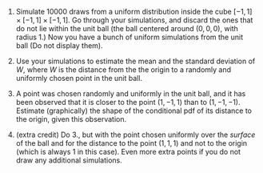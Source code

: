 1. Simulate $10000$ draws from a uniform distribution inside the cube
$[-1,1]\times[-1,1] \times [-1,1]$. Go through your simulations, and discard the
ones that do not lie within the unit ball (the ball centered around $(0,0,0)$,
with radius $1$.) Now you have a bunch of uniform simulations from the unit ball
(Do not display them).

2. Use your simulations to estimate the mean and the standard deviation of $W$,
where $W$ is the distance from the the origin to a randomly and uniformly 
chosen point in the unit ball. 

3. A point was chosen randomly and uniformly in the unit ball, and it has been observed
that it is closer to the point $(1,-1,1)$ than to $(1,-1,-1)$. Estimate (graphically)
the shape of the conditional pdf of its distance to the origin, given this observation.

4. (extra credit) Do 3., but with the point chosen uniformly over the *surface*
of the ball and for the distance to the point $(1,1,1)$ and not to the origin
(which is always $1$ in this case). Even more extra points if you do not draw
any additional simulations.